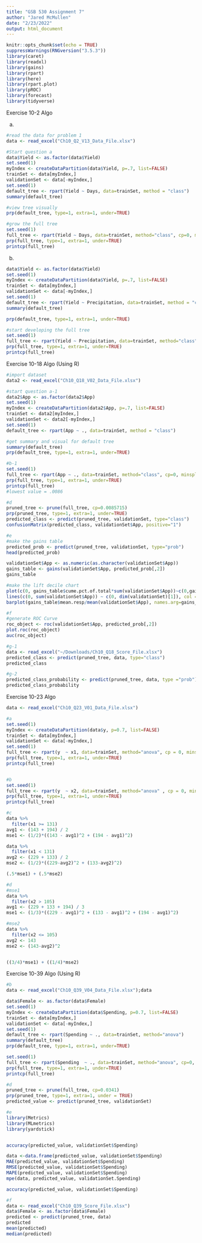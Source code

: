 ```yaml
---
title: "GSB 530 Assignment 7"
author: "Jared McMullen"
date: "2/23/2022"
output: html_document
---
```


```r
knitr::opts_chunk$set(echo = TRUE)
suppressWarnings(RNGversion("3.5.3"))
library(caret)
library(readxl)
library(gains)
library(rpart)
library(here)
library(rpart.plot)
library(pROC)
library(forecast)
library(tidyverse)
```

Exercise 10-2 Algo

a)
```r
#read the data for problem 1
data <- read_excel("Ch10_Q2_V13_Data_File.xlsx")

#Start question a
data$Yield <- as.factor(data$Yield)
set.seed(1)
myIndex <- createDataPartition(data$Yield, p=.7, list=FALSE)
trainSet <- data[myIndex,]
validationSet <- data[-myIndex,]
set.seed(1)
default_tree <- rpart(Yield ~ Days, data=trainSet, method = "class")
summary(default_tree)

#view tree visually
prp(default_tree, type=1, extra=1, under=TRUE)

#grow the full tree
set.seed(1)
full_tree <- rpart(Yield ~ Days, data=trainSet, method="class", cp=0, minsplit=2, minbucket=1)
prp(full_tree, type=1, extra=1, under=TRUE)
printcp(full_tree)
```


b)
```r
data$Yield <- as.factor(data$Yield)
set.seed(1)
myIndex <- createDataPartition(data$Yield, p=.7, list=FALSE)
trainSet <- data[myIndex,]
validationSet <- data[-myIndex,]
set.seed(1)
default_tree <- rpart(Yield ~ Precipitation, data=trainSet, method = "class")
summary(default_tree)

prp(default_tree, type=1, extra=1, under=TRUE)

#start developing the full tree
set.seed(1)
full_tree <- rpart(Yield ~ Precipitation, data=trainSet, method="class", cp=0, minsplit=2, minbucket=1)
prp(full_tree, type=1, extra=1, under=TRUE)
printcp(full_tree)
```

Exercise 10-18 Algo (Using R)


```r
#import dataset
data2 <- read_excel("Ch10_Q18_V02_Data_File.xlsx")
```

```r
#start question a-1
data2$App <- as.factor(data2$App)
set.seed(1)
myIndex <- createDataPartition(data2$App, p=.7, list=FALSE)
trainSet <- data2[myIndex,]
validationSet <- data2[-myIndex,]
set.seed(1)
default_tree <- rpart(App ~ ., data=trainSet, method = "class")

#get summary and visual for default tree
summary(default_tree)
prp(default_tree, type=1, extra=1, under=TRUE)

#b-1
set.seed(1)
full_tree <- rpart(App ~ ., data=trainSet, method="class", cp=0, minsplit=2, minbucket=1)
prp(full_tree, type=1, extra=1, under=TRUE)
printcp(full_tree)
#lowest value = .0086

#d
pruned_tree <- prune(full_tree, cp=0.0085715)
prp(pruned_tree, type=1, extra=1, under=TRUE)
predicted_class <- predict(pruned_tree, validationSet, type="class")
confusionMatrix(predicted_class, validationSet$App, positive="1")

#e
#make the gains table
predicted_prob <- predict(pruned_tree, validationSet, type="prob")
head(predicted_prob)

validationSet$App <- as.numeric(as.character(validationSet$App))
gains_table <- gains(validationSet$App, predicted_prob[,2])
gains_table

#make the lift decile chart
plot(c(0, gains_table$cume.pct.of.total*sum(validationSet$App))~c(0,gains_table$cume.obs), xlab="number of cases", ylab="Cumulative", main ="Cumulative Lift", type ="l")
lines(c(0, sum(validationSet$App)) ~ c(0, dim(validationSet)[1]), col ="red", lty=2)
barplot(gains_table$mean.resp/mean(validationSet$App), names.arg=gains_table$depth, xlab="percentile", ylab="lift", ylim=c(0,3), main= "decile-wise lift")

#f
#generate ROC Curve
roc_object <- roc(validationSet$App, predicted_prob[,2])
plot.roc(roc_object)
auc(roc_object)

#g-1
data <- read_excel("~/Downloads/Ch10_Q18_Score_File.xlsx")
predicted_class <- predict(pruned_tree, data, type="class")
predicted_class

#g-2
predicted_class_probability <- predict(pruned_tree, data, type ="prob")
predicted_class_probability

```








Exercise 10-23 Algo


```r
data <- read_excel("Ch10_Q23_V01_Data_File.xlsx")

#a
set.seed(1)
myIndex <- createDataPartition(data$y, p=0.7, list=FALSE)
trainSet <- data[myIndex,]
validationSet <- data[-myIndex,]
set.seed(1)
full_tree <- rpart(y  ~ x1, data=trainSet, method="anova", cp = 0, minsplit = 2, minbucket = 1)
prp(full_tree, type=1, extra=1, under=TRUE)
printcp(full_tree)


#b
set.seed(1)
full_tree <- rpart(y  ~ x2, data=trainSet, method="anova" , cp = 0, minsplit = 2, minbucket = 1)
prp(full_tree, type=1, extra=1, under=TRUE)
printcp(full_tree)

#c
data %>% 
  filter(x1 >= 131)
avg1 <- (143 + 194) / 2
mse1 <- (1/2)*((143 - avg1)^2 + (194 - avg1)^2)

data %>%
  filter(x1 < 131) 
avg2 <- (229 + 133) / 2
mse2 <- (1/2)*((229-avg2)^2 + (133-avg2)^2)

(.5*mse1) + (.5*mse2)

#d
#mse1
data %>%
  filter(x2 > 105) 
avg1 <- (229 + 133 + 194) / 3
mse1 <- (1/3)*((229 - avg1)^2 + (133 - avg1)^2 + (194 - avg1)^2)

#mse2
data %>%
  filter(x2 <= 105) 
avg2 <- 143
mse2 <- (143-avg2)^2


((3/4)*mse1) + ((1/4)*mse2)
```


Exercise 10-39 Algo (Using R)

```r
#b
data <- read_excel("Ch10_Q39_V04_Data_File.xlsx");data

data$Female <- as.factor(data$Female)
set.seed(1)
myIndex <- createDataPartition(data$Spending, p=0.7, list=FALSE)
trainSet <- data[myIndex,]
validationSet <- data[-myIndex,]
set.seed(1)
default_tree <- rpart(Spending ~ ., data=trainSet, method="anova")
summary(default_tree)
prp(default_tree, type=1, extra=1, under=TRUE)

set.seed(1)
full_tree <- rpart(Spending  ~ ., data=trainSet, method="anova", cp=0, minsplit=2, minbucket=1)
prp(full_tree, type=1, extra=1, under=TRUE)
printcp(full_tree)

#d
pruned_tree <- prune(full_tree, cp=0.0341)
prp(pruned_tree, type=1, extra=1, under = TRUE)
predicted_value <- predict(pruned_tree, validationSet)

#e
library(Metrics)
library(MLmetrics)
library(yardstick)


accuracy(predicted_value, validationSet$Spending)

data <-data.frame(predicted_value, validationSet$Spending)
MAE(predicted_value, validationSet$Spending)
RMSE(predicted_value, validationSet$Spending)
MAPE(predicted_value, validationSet$Spending)
mpe(data, predicted_value, validationSet.Spending)

accuracy(predicted_value, validationSet$Spending)

#f
data <- read_excel("Ch10_Q39_Score_File.xlsx")
data$Female <- as.factor(data$Female)
predicted <- predict(pruned_tree, data)
predicted
mean(predicted)
median(predicted)
```




